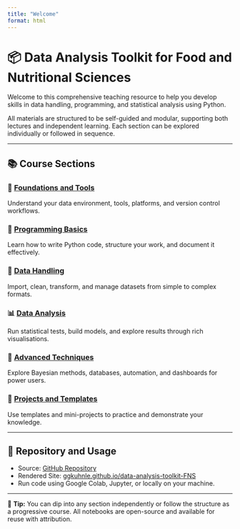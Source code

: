 ```yaml
---
title: "Welcome"
format: html
---
```


# 📦 Data Analysis Toolkit for Food and Nutritional Sciences

Welcome to this comprehensive teaching resource to help you develop skills in data handling, programming, and statistical analysis using Python.

All materials are structured to be self-guided and modular, supporting both lectures and independent learning. Each section can be explored individually or followed in sequence.

---

## 📚 Course Sections

### 🔧 [Foundations and Tools](notebooks/infrastructure/index.qmd)
Understand your data environment, tools, platforms, and version control workflows.

### 🧱 [Programming Basics](notebooks/programming_basics/index.qmd)
Learn how to write Python code, structure your work, and document it effectively.

### 🧮 [Data Handling](notebooks/data_handling/index.qmd)
Import, clean, transform, and manage datasets from simple to complex formats.

### 📊 [Data Analysis](notebooks/data_analysis/index.qmd)
Run statistical tests, build models, and explore results through rich visualisations.

### 🚀 [Advanced Techniques](notebooks/advanced/index.qmd)
Explore Bayesian methods, databases, automation, and dashboards for power users.

### 🧪 [Projects and Templates](notebooks/projects/index.qmd)
Use templates and mini-projects to practice and demonstrate your knowledge.

---

## 🔗 Repository and Usage

- Source: [GitHub Repository](https://github.com/ggkuhnle/data-analysis-toolkit-FNS)
- Rendered Site: [ggkuhnle.github.io/data-analysis-toolkit-FNS](https://ggkuhnle.github.io/data-analysis-toolkit-FNS)
- Run code using Google Colab, Jupyter, or locally on your machine.

---

📌 **Tip:** You can dip into any section independently or follow the structure as a progressive course. All notebooks are open-source and available for reuse with attribution.
